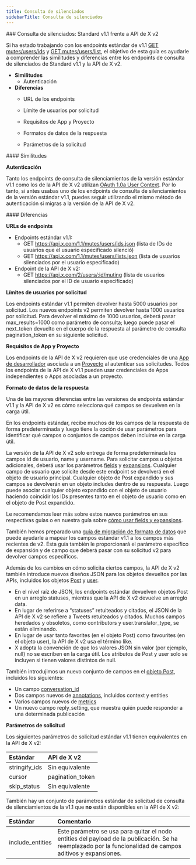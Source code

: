 ```yaml
---
title: Consulta de silenciados
sidebarTitle: Consulta de silenciados
---
```



<div id="mutes-lookup-standard-v11-compared-to-x-api-v2">
  ### Consulta de silenciados: Standard v1.1 frente a API de X v2
</div>

Si ha estado trabajando con los endpoints estándar de v1.1 [GET mutes/users/ids](https://developer.x.com/en/docs/twitter-api/v1/accounts-and-users/mute-block-report-users/api-reference/get-mutes-users-ids) y [GET mutes/users/list](https://developer.x.com/en/docs/twitter-api/v1/accounts-and-users/mute-block-report-users/api-reference/get-mutes-users-list), el objetivo de esta guía es ayudarle a comprender las similitudes y diferencias entre los endpoints de consulta de silenciados de Standard v1.1 y la API de X v2.

- **Similitudes**
  - Autenticación
- **Diferencias**
  - URL de los endpoints

  - Límite de usuarios por solicitud

  - Requisitos de App y Proyecto

  - Formatos de datos de la respuesta

  - Parámetros de la solicitud

<div id="similarities">
  #### Similitudes
</div>

**Autenticación**

Tanto los endpoints de consulta de silenciamientos de la versión estándar v1.1 como los de la API de X v2 utilizan [OAuth 1.0a User Context](/es/resources/fundamentals/authentication#oauth-1-0a-2). Por lo tanto, si antes usabas uno de los endpoints de consulta de silenciamientos de la versión estándar v1.1, puedes seguir utilizando el mismo método de autenticación si migras a la versión de la API de X v2. 

<div id="differences">
  #### Diferencias
</div>

**URLs de endpoints**

- Endpoints estándar v1.1:
  - GET https://api.x.com/1.1/mutes/users/ids.json
    (lista de IDs de usuarios que el usuario especificado silenció)
  - GET https://api.x.com/1.1/mutes/users/lists.json
    (lista de usuarios silenciados por el usuario especificado)
- Endpoint de la API de X v2:
  - GET https://api.x.com/2/users/:id/muting
    (lista de usuarios silenciados por el ID de usuario especificado)
     

**Límites de usuarios por solicitud**

Los endpoints estándar v1.1 permiten devolver hasta 5000 usuarios por solicitud. Los nuevos endpoints v2 permiten devolver hasta 1000 usuarios por solicitud. Para devolver el máximo de 1000 usuarios, deberá pasar max\_results=1000 como parámetro de consulta; luego puede pasar el next\_token devuelto en el cuerpo de la respuesta al parámetro de consulta pagination\_token en su siguiente solicitud.
 

**Requisitos de App y Proyecto**

Los endpoints de la API de X v2 requieren que use credenciales de una [App de desarrollador](/es/resources/fundamentals/developer-apps) asociada a un [Proyecto](/es/resources/fundamentals/developer-apps) al autenticar sus solicitudes. Todos los endpoints de la API de X v1.1 pueden usar credenciales de Apps independientes o Apps asociadas a un proyecto.

**Formato de datos de la respuesta**

Una de las mayores diferencias entre las versiones de endpoints estándar v1.1 y la API de X v2 es cómo selecciona qué campos se devuelven en la carga útil.

En los endpoints estándar, recibe muchos de los campos de la respuesta de forma predeterminada y luego tiene la opción de usar parámetros para identificar qué campos o conjuntos de campos deben incluirse en la carga útil.

La versión de la API de X v2 solo entrega de forma predeterminada los campos id de usuario, name y username. Para solicitar campos u objetos adicionales, deberá usar los parámetros [fields](/es/x-api/fundamentals/fields) y [expansions](/es/x-api/fundamentals/expansions). Cualquier campo de usuario que solicite desde este endpoint se devolverá en el objeto de usuario principal. Cualquier objeto de Post expandido y sus campos se devolverán en un objeto includes dentro de su respuesta. Luego puede asociar cualquier objeto expandido con el objeto de usuario haciendo coincidir los IDs presentes tanto en el objeto de usuario como en el objeto de Post expandido. 

Le recomendamos leer más sobre estos nuevos parámetros en sus respectivas guías o en nuestra guía sobre [cómo usar fields y expansions](/es/x-api/fundamentals/data-dictionary#how-to-use-fields-and-expansions). 

También hemos preparado una [guía de migración de formato de datos](/es/x-api/migrate/data-format-migration#migrating-from-standard-v1-1s-data-format-to-v2) que puede ayudarle a mapear los campos estándar v1.1 a los campos más recientes de v2. Esta guía también le proporcionará el parámetro específico de expansión y de campo que deberá pasar con su solicitud v2 para devolver campos específicos. 
 

Además de los cambios en cómo solicita ciertos campos, la API de X v2 también introduce nuevos diseños JSON para los objetos devueltos por las APIs, incluidos los objetos [Post](/es/x-api/fundamentals/data-dictionary#tweet) y [user](/es/x-api/fundamentals/data-dictionary#user).

- En el nivel raíz de JSON, los endpoints estándar devuelven objetos Post en un arreglo statuses, mientras que la API de X v2 devuelve un arreglo data. 
- En lugar de referirse a “statuses” retuiteados y citados, el JSON de la API de X v2 se refiere a Tweets retuiteados y citados. Muchos campos heredados y obsoletos, como contributors y user.translator\_type, se están eliminando. 
- En lugar de usar tanto favorites (en el objeto Post) como favourites (en el objeto user), la API de X v2 usa el término like. 
- X adopta la convención de que los valores JSON sin valor (por ejemplo, null) no se escriben en la carga útil. Los atributos de Post y user solo se incluyen si tienen valores distintos de null. 
   

También introdujimos un nuevo conjunto de campos en el [objeto Post](/es/x-api/fundamentals/data-dictionary#tweet), incluidos los siguientes:

- Un campo [conversation\_id](/es/x-api/fundamentals/conversation-id)
- Dos campos nuevos de [annotations](/es/x-api/fundamentals/post-annotations), incluidos context y entities
- Varios campos nuevos de [metrics](/es/x-api/fundamentals/metrics) 
- Un nuevo campo reply\_setting, que muestra quién puede responder a una determinada publicación

**Parámetros de solicitud**

Los siguientes parámetros de solicitud estándar v1.1 tienen equivalentes en la API de X v2:

| **Estándar** | **API de X v2** |
| :--- | :--- |
| stringify\_ids | Sin equivalente |
| cursor | pagination\_token |
| skip\_status | Sin equivalente |

También hay un conjunto de parámetros estándar de solicitud de consulta de silenciamientos de la v1.1 que **no** están disponibles en la API de X v2:

| Estándar | Comentario |
| :--- | :--- |
| include\_entities | Este parámetro se usa para quitar el nodo entities del payload de la publicación. Se ha reemplazado por la funcionalidad de campos aditivos y expansiones. |